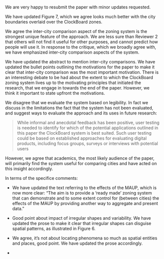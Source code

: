 We are very happy to resubmit the paper with minor updates requested.

We have updated Figure 7, which we agree looks much better with the city boundaries overlaid over the ClockBoard zones.

We agree the inter-city comparison aspect of the zoning system is the strongest unique feature of the approach.
We are less sure than Reviewer 2 that others will not find it useful for other purposes, and cannot predict how people will use it.
In response to the critique, which we broadly agree with, we have emphasized inter-city comparison aspects of the system.

We have updated the abstract to mention inter-city comparisons.
We have updated the bullet points outlining the motivations for the paper to make it clear that inter-city comparison was the most important motivation.
There is an interesting debate to be had about the extent to which the ClockBoard zoning system lives up to the motivating principles that initiated the research, that we engage in towards the end of the paper.
However, we think it important to state upfront the motivations.

We disagree that we evaluate the system based on legibility.
In fact we discuss in the limitations the fact that the system has not been evaluated, and suggest ways to evaluate the approach and its uses in future research:

> While informal and anecdotal feedback has been positive, user testing is needed to identify for which of the potential applications outlined in this paper the ClockBoard system is best suited.
Such user testing could be based on established approaches for evaluating digital products, including focus groups, surveys or interviews with potential users

However, we agree that academics, the most likely audience of the paper, will primarily find the system useful for comparing cities and have acted on this insight accordingly.

In terms of the specifice comments:

- We have updated the text referring to the effects of the MAUP, which is now more clear: "The aim is to provide a 'ready made' zoning system that can demonstrate and to some extent control for (between cities) the effects of the MAUP by providing another way to aggregate and present data."

- Good point about impact of irregular shapes and variability. We have updated the prose to make it clear that irregular shapes can disguise spatial patterns, as illustrated in Figure 6.

- We agree, it's not about locating phenomena so much as spatial entities and places, good point. We have updated the prose accordingly.

- 